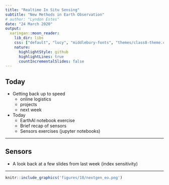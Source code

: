 ```yaml
---
title: "Realtime In Situ Sensing"
subtitle: "New Methods in Earth Observation"
# author: "Lyndon Estes"
date: "24 March 2020"
output:
  xaringan::moon_reader:
    lib_dir: libs
    css: ["default", "lucy", "middlebury-fonts", "themes/class8-theme.css"]
    nature:
      highlightStyle: github
      highlightLines: true
      countIncrementalSlides: false
---
```


## Today
- Getting back up to speed
    - online logistics
    - projects
    - next week
- Today
    - EarthAI notebook exercise
    - Brief recap of sensors
    - Sensors exercises (jupyter notebooks)

---

## Sensors

- A look back at a few slides from last week (index sensitivity)

---

```r
knitr::include_graphics('figures/10/nextgen_eo.png')
```
<!-- ![](https://miro.medium.com/max/1000/1*3d-bRxQ9dkIjwjYg5HJUPQ.jpeg) -->

